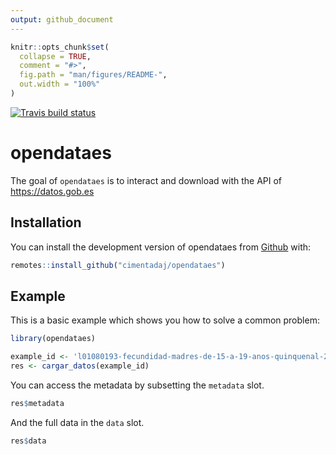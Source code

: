 ```yaml
---
output: github_document
---
```


<!-- README.md is generated from README.Rmd. Please edit that file -->

```r
knitr::opts_chunk$set(
  collapse = TRUE,
  comment = "#>",
  fig.path = "man/figures/README-",
  out.width = "100%"
)
```
[![Travis build status](https://travis-ci.org/cimentadaj/opendataes.svg?branch=master)](https://travis-ci.org/cimentadaj/opendataes)

# opendataes

The goal of `opendataes` is to interact and download with the API of [https://datos.gob.es](https://datos.gob.es)

## Installation

You can install the development version of opendataes from [Github](https://github.com) with:

``` r
remotes::install_github("cimentadaj/opendataes")
```

## Example

This is a basic example which shows you how to solve a common problem:

```r
library(opendataes)

example_id <- 'l01080193-fecundidad-madres-de-15-a-19-anos-quinquenal-2003-2014'
res <- cargar_datos(example_id)
```

You can access the metadata by subsetting the `metadata` slot.
```r
res$metadata
```

And the full data in the `data` slot.
```r
res$data
```
